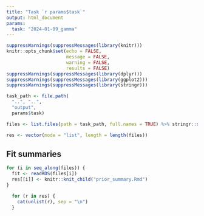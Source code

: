 ---
title: "Task `r params$task`"
output: html_document
params:
  task: "2024-01-09_gamma"
---

```{r, include = FALSE}
suppressWarnings(suppressMessages(library(knitr)))
knitr::opts_chunk$set(echo = FALSE,
                      message = FALSE,
                      warning = FALSE,
                      results = FALSE)
suppressWarnings(suppressMessages(library(dplyr)))
suppressWarnings(suppressMessages(library(ggplot2)))
suppressWarnings(suppressMessages(library(stringr)))
```

```{r initial_settings, results = TRUE}
task_path <- file.path(
  "..", "..",
  "output",
  params$task)

files <- list.files(path = task_path, full.names = TRUE) %>% stringr::str_subset("\\d+.Rds")

res <- vector(mode = "list", length = length(files))
```

## Fit summaries

```{r summaries}
for (i in seq_along(files)) {
  fit <- readRDS(files[i])
  res[[i]] <- knitr::knit_child("prior_summary.Rmd")
}
```

```{r print, results = "asis"}
  for (r in res) {
    cat(unlist(r), sep = "\n")
  }
```

